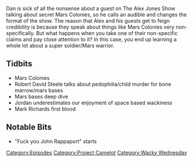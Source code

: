 {{DEFAULTSORT:
    #_EPISODE_0060:Mars Colonies
}}{{Episode
    | title           = Mars Colonies
    | caption         = Listen to this episode on [https://knowledgefight.libsyn.com/knowledge-fight-mars-colonies Libsyn] [https://open.spotify.com/episode/1Og6GFSi4NWinlRMrwsfhy Spotify], Read the [[Transcript/60: Mars Colonies|Unofficial Transcript]]
    | episodeNumber   = 60
    | length          = 01:55:16
    | airDate         = July 3, 2017
    | episodeType     = [[:Category:Project Camelot|Project Camelot]], [[:Category:Wacky Wednesday|Wacky Wednesday]]
    | appearance      = [[Kerry Cassidy]], [[Robert David Steele]], [[Andrew Basiago]], [[Louise Mensch]], [[Randy Cramer]], [[Mark Richards]]
    | beverage        = Stubborn Soda Agave Vanilla Cream Soda
    | previousEpisode = [[59: August 17-18, 2015]]
    | nextEpisode     = [[61: July 5, 2017]]
}}

{{Stub}}

Dan is sick of all the nonsense about a guest on The Alex Jones Show talking about secret Mars Colonies, so he calls an audible and changes the format of the show. The reason that Alex and his guests get to feign credibility is because they speak about things like Mars Colonies very non-specifically. But what happens when you take one of their non-specific claims and pay close attention to it? In this case, you end up learning a whole lot about a super soldier/Mars warrior.

==Tidbits==

*Mars Colonies
*Robert David Steele talks about pedophilia/child murder for bone marrow/mars bases
*Mars bases deep dive
*Jordan underestimates our enjoyment of space based wackiness
*Mark Richards first blood

==Notable Bits==

*"Fuck you John Rappaport" starts

[[Category:Episodes]]
[[Category:Project Camelot]]
[[Category:Wacky Wednesday]]
